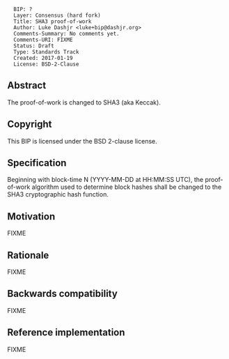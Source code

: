<pre>
  BIP: ?
  Layer: Consensus (hard fork)
  Title: SHA3 proof-of-work
  Author: Luke Dashjr <luke+bip@dashjr.org>
  Comments-Summary: No comments yet.
  Comments-URI: FIXME
  Status: Draft
  Type: Standards Track
  Created: 2017-01-19
  License: BSD-2-Clause
</pre>

==Abstract==

The proof-of-work is changed to SHA3 (aka Keccak).

==Copyright==

This BIP is licensed under the BSD 2-clause license.

==Specification==

Beginning with block-time N (YYYY-MM-DD at HH:MM:SS UTC), the proof-of-work algorithm used to determine block hashes shall be changed to the SHA3 cryptographic hash function.

==Motivation==

FIXME

==Rationale==

FIXME

==Backwards compatibility==

FIXME

==Reference implementation==

FIXME
